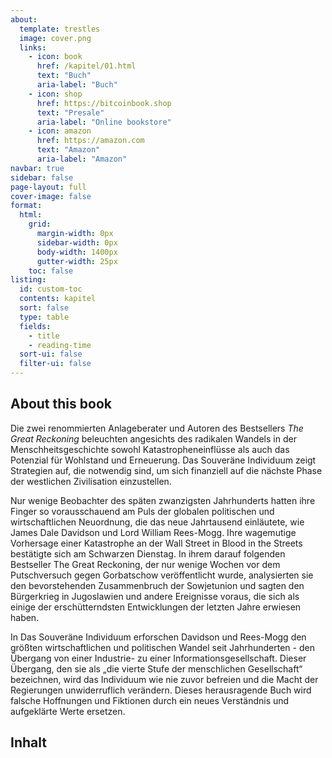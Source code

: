 ```yaml
---
about:
  template: trestles
  image: cover.png
  links:
    - icon: book
      href: /kapitel/01.html
      text: "Buch"
      aria-label: "Buch"
    - icon: shop
      href: https://bitcoinbook.shop
      text: "Presale" 
      aria-label: "Online bookstore"
    - icon: amazon
      href: https://amazon.com
      text: "Amazon"
      aria-label: "Amazon"              
navbar: true
sidebar: false
page-layout: full
cover-image: false
format:
  html:
    grid:
      margin-width: 0px
      sidebar-width: 0px
      body-width: 1400px
      gutter-width: 25px
    toc: false
listing:
  id: custom-toc
  contents: kapitel
  sort: false
  type: table
  fields:
    - title
    - reading-time
  sort-ui: false
  filter-ui: false
---
```


::: {.content-hidden when-format="pdf"}
## About this book {.unnumbered}

Die zwei renommierten Anlageberater und Autoren des Bestsellers *The Great Reckoning* beleuchten angesichts des radikalen Wandels in der Menschheitsgeschichte sowohl Katastropheneinflüsse als auch das Potenzial für Wohlstand und Erneuerung. Das Souveräne Individuum zeigt Strategien auf, die notwendig sind, um sich finanziell auf die nächste Phase der westlichen Zivilisation einzustellen.

Nur wenige Beobachter des späten zwanzigsten Jahrhunderts hatten ihre Finger so vorausschauend am Puls der globalen politischen und wirtschaftlichen Neuordnung, die das neue Jahrtausend einläutete, wie James Dale Davidson und Lord William Rees-Mogg. Ihre wagemutige Vorhersage einer Katastrophe an der Wall Street in Blood in the Streets bestätigte sich am Schwarzen Dienstag. In ihrem darauf folgenden Bestseller The Great Reckoning, der nur wenige Wochen vor dem Putschversuch gegen Gorbatschow veröffentlicht wurde, analysierten sie den bevorstehenden Zusammenbruch der Sowjetunion und sagten den Bürgerkrieg in Jugoslawien und andere Ereignisse voraus, die sich als einige der erschütterndsten Entwicklungen der letzten Jahre erwiesen haben.

In Das Souveräne Individuum erforschen Davidson und Rees-Mogg den größten wirtschaftlichen und politischen Wandel seit Jahrhunderten - den Übergang von einer Industrie- zu einer Informationsgesellschaft. Dieser Übergang, den sie als „die vierte Stufe der menschlichen Gesellschaft“ bezeichnen, wird das Individuum wie nie zuvor befreien und die Macht der Regierungen unwiderruflich verändern. Dieses herausragende Buch wird falsche Hoffnungen und Fiktionen durch ein neues Verständnis und aufgeklärte Werte ersetzen.

## Inhalt
::: {#sample-listings}
:::

:::

